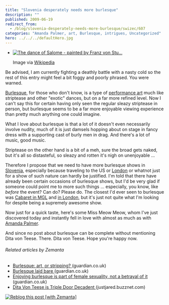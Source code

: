 ```yaml
---
title: "Slovenia desperately needs more burlesque"
description: ""
published: 2009-06-19
redirect_from:
  - /blog/slovenia-desperately-needs-more-burlesque/swizec/607
categories: "Amanda Palmer, art, Burlesque, intrigues, Uncategorized"
hero: ../../../defaultHero.jpg
---
```


- [![The dance of Salome - painted by Franz von Stu...](./img/The-dance-of-Salome-painted-by-Franz-von-Stu59e972.jpeg "The dance of Salome - painted by Franz von Stu...")](http://commons.wikipedia.org/wiki/Image:Franz_von_Stuck_010.jpg)

  Image via [Wikipedia](http://commons.wikipedia.org/wiki/Image:Franz_von_Stuck_010.jpg)

Be advised, I am currently fighting a deathly battle with a nasty cold so the rest of this entry might feel a bit foggy and poorly phrased. You were warned.

[Burlesque](http://en.wikipedia.org/wiki/Burlesque "Burlesque"), for those who don't know, is a type of [performance art](http://en.wikipedia.org/wiki/Performance_art "Performance art") much like striptease and other "exotic" dances, but on a far more refined level. Now I can't say this for certain having only seen the regular sleazy striptease in person, but burlesque seems to be a far more enjoyable viewing experience than pretty much anything one could imagine.

What I love about burlesque is that a lot of it doesn't even necessarily involve nudity, much of it is just damsels hopping about on stage in fancy dress with a supporting cast of burly men in drag. And there's a lot of music, good music.

Striptease on the other hand is a bit of a meh, sure the broad gets naked, but it's all so distasteful, so sleazy and rotten it's nigh on unenjoyable ...

Therefore I propose that we need to have more burlesque shows in [Slovenia](<http://maps.google.com/maps?ll=46.05,14.5&spn=10.0,10.0&q=46.05,14.5 (Slovenia)&t=h> "Slovenia"), especially because traveling to the US or [London](http://en.wikipedia.org/wiki/London "London") or whatnot just for a show of such nature can hardly be justified. I'm told that there have already been certain occasions of burlesque shows, but I'd be very glad if someone could point me to more such things ... especially, you know, like _before_ the event? Can do? Please do. The closest I'd ever seen to burlesque was [Cabaret in MGL](https://swizec.com/blog/ljubljana-kabaret-vs-london-cabaret/) and [in London](https://swizec.com/blog/london-5/), but it's just not quite what I'm looking for despite being a supremely awesome show.

Now just for a quick taste, here's some Miss Meow Meow, whom I've just discovered today and instantly fell in love with almost as much as with [Amanda Palmer](http://amandapalmer.net "Amanda Palmer").

And since no post about burlesque can be complete without mentioning Dita von Teese. There. Dita von Teese. Hope you're happy now.

###### Related articles by Zemanta

- [Burlesque: art, or stripping? ](http://r.zemanta.com/?u=http%3A//www.guardian.co.uk/lifeandstyle/2009/may/01/burlesque-performance-art-stripping&a=4605248&rid=1d21ac4c-34dc-4081-a1b7-0e5785b7fbf1&e=48eec7c03859353ea02fb6b076c0fca2)(guardian.co.uk)
- [Burlesque laid bare ](http://r.zemanta.com/?u=http%3A//www.guardian.co.uk/lifeandstyle/2009/may/15/burlesque-feminism-proud-galleries&a=4928200&rid=1d21ac4c-34dc-4081-a1b7-0e5785b7fbf1&e=cb31739ead0d4c890f497e95591106f2)(guardian.co.uk)
- [Enjoying burlesque is part of female sexuality, not a betrayal of it ](http://r.zemanta.com/?u=http%3A//www.guardian.co.uk/commentisfree/2009/jun/04/burlesque-dance&a=5391526&rid=1d21ac4c-34dc-4081-a1b7-0e5785b7fbf1&e=78d5e063d6d051a628c55c6922439824)(guardian.co.uk)
- [Dita Von Teese is Triple Door Decadent ](http://justjared.buzznet.com/2009/04/02/dita-von-teese-triple-door/)(justjared.buzznet.com)

[![Reblog this post [with Zemanta]](https://img.zemanta.com/reblog_e.png?x-id=1d21ac4c-34dc-4081-a1b7-0e5785b7fbf1)](http://reblog.zemanta.com/zemified/1d21ac4c-34dc-4081-a1b7-0e5785b7fbf1/ "Reblog this post [with Zemanta]")
